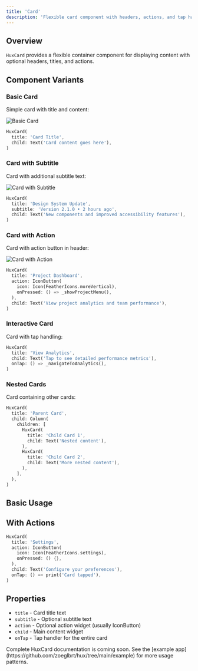 ```yaml
---
title: 'Card'
description: 'Flexible card component with headers, actions, and tap handling'
---
```


## Overview

`HuxCard` provides a flexible container component for displaying content with optional headers, titles, and actions.

## Component Variants

### Basic Card
Simple card with title and content:

![Basic Card](/images/card/card.png)

```dart
HuxCard(
  title: 'Card Title',
  child: Text('Card content goes here'),
)
```

### Card with Subtitle
Card with additional subtitle text:

![Card with Subtitle](/images/card/card-subtitle.png)

```dart
HuxCard(
  title: 'Design System Update',
  subtitle: 'Version 2.1.0 • 2 hours ago',
  child: Text('New components and improved accessibility features'),
)
```

### Card with Action
Card with action button in header:

![Card with Action](/images/card/card-action.png)

```dart
HuxCard(
  title: 'Project Dashboard',
  action: IconButton(
    icon: Icon(FeatherIcons.moreVertical),
    onPressed: () => _showProjectMenu(),
  ),
  child: Text('View project analytics and team performance'),
)
```

### Interactive Card
Card with tap handling:

```dart
HuxCard(
  title: 'View Analytics',
  child: Text('Tap to see detailed performance metrics'),
  onTap: () => _navigateToAnalytics(),
)
```

### Nested Cards
Card containing other cards:
```dart
HuxCard(
  title: 'Parent Card',
  child: Column(
    children: [
      HuxCard(
        title: 'Child Card 1',
        child: Text('Nested content'),
      ),
      HuxCard(
        title: 'Child Card 2',
        child: Text('More nested content'),
      ),
    ],
  ),
)
```

## Basic Usage

## With Actions

```dart
HuxCard(
  title: 'Settings',
  action: IconButton(
    icon: Icon(FeatherIcons.settings),
    onPressed: () {},
  ),
  child: Text('Configure your preferences'),
  onTap: () => print('Card tapped'),
)
```

## Properties

- `title` - Card title text
- `subtitle` - Optional subtitle text
- `action` - Optional action widget (usually IconButton)
- `child` - Main content widget
- `onTap` - Tap handler for the entire card

<Note>
  Complete HuxCard documentation is coming soon. See the [example app](https://github.com/zoeglbrt/hux/tree/main/example) for more usage patterns.
</Note>
